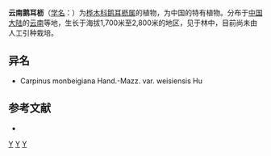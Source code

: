 {{Speciesbox
| genus = Carpinus
| species = monbeigiana
| authority = [[海因里希·冯亨德尔-马志尼|Hand.-Mazz.]]
}}

'''云南鹅耳枥'''（[[学名|学名]]：{{lang|la|''Carpinus monbeigiana''}}）为[[桦木科|桦木科]][[鹅耳枥属|鹅耳枥属]]的植物，为中国的特有植物。分布于[[中国大陆|中国大陆]]的[[云南|云南]]等地，生长于海拔1,700米至2,800米的地区，见于林中，目前尚未由人工引种栽培。

== 异名 ==
* Carpinus monbeigiana Hand.-Mazz. var. weisiensis Hu

== 参考文献 ==
<div class="references-small">
* {{cite web| url =http://www.bioinfo.cn/db05/KmzwSpecies.php?action=view&id=1108| title =云南鹅耳枥| work =《中国高等植物数据库全库》| publisher =中国科学院微生物研究所| author =昆明植物研究所| accessdate =2009-02-22| deadurl =yes| archiveurl =https://web.archive.org/web/20160305050940/http://www.bioinfo.cn/db05/KmzwSpecies.php?action=view&id=1108| archivedate =2016-03-05}}
</div>
{{Taxonbar|from=Q1044784}}

[[Category:鹅耳枥属|Y]]
[[Category:中国特有植物|Y]]
[[Category:云南植物|Y]]